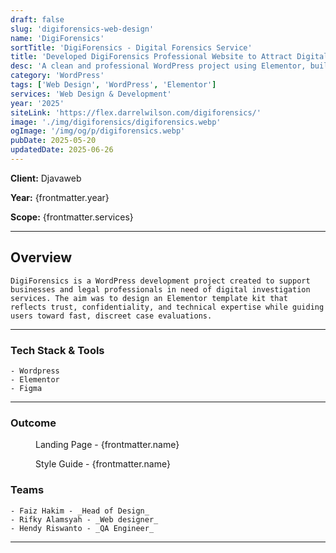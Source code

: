 ```yaml
---
draft: false
slug: 'digiforensics-web-design'
name: 'DigiForensics'
sortTitle: 'DigiForensics - Digital Forensics Service'
title: 'Developed DigiForensics Professional Website to Attract Digital Forensics Clients'
desc: 'A clean and professional WordPress project using Elementor, built as a secure template kit for digital forensics and cyber investigation services.'
category: 'WordPress'
tags: ['Web Design', 'WordPress', 'Elementor']
services: 'Web Design & Development'
year: '2025'
siteLink: 'https://flex.darrelwilson.com/digiforensics/'
image: './img/digiforensics/digiforensics.webp'
ogImage: '/img/og/p/digiforensics.webp'
pubDate: 2025-05-20
updatedDate: 2025-06-26
---
```



**Client:** Djavaweb

**Year:** {frontmatter.year}

**Scope:** {frontmatter.services}

---

## Overview

    DigiForensics is a WordPress development project created to support businesses and legal professionals in need of digital investigation services. The aim was to design an Elementor template kit that reflects trust, confidentiality, and technical expertise while guiding users toward fast, discreet case evaluations.

---

### Tech Stack & Tools

    - Wordpress
    - Elementor
    - Figma

---

### Outcome

<figure>
  <Picture src={landingPage} alt='high fidelity design' formats={['avif', 'webp']} />
  <figcaption class='text-center'>Landing Page - {frontmatter.name}</figcaption>
</figure>

<figure>
  <Picture src={styleGuide} alt='high fidelity design' formats={['avif', 'webp']} />
  <figcaption class='text-center'>Style Guide - {frontmatter.name}</figcaption>
</figure>

### Teams

    - Faiz Hakim - _Head of Design_
    - Rifky Alamsyah - _Web designer_
    - Hendy Riswanto - _QA Engineer_

---
